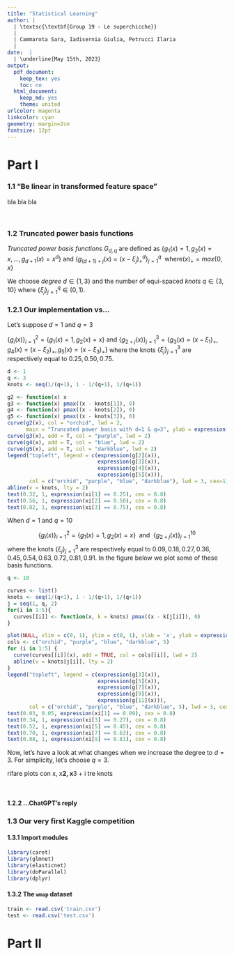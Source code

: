---
title: "Statistical Learning"
author: |
  | \textsc{\textbf{Group 19 - Le superchicche}}
  |
  | Cammarota Sara, Iadisernia Giulia, Petrucci Ilaria
  |
date:  |
  | \underline{May 15th, 2023}
output:
  pdf_document:
    keep_tex: yes
    toc: no
  html_document:
    keep_md: yes
    theme: united
urlcolor: magenta
linkcolor: cyan
geometry: margin=2cm
fontsize: 12pt
---

# Part I

### 1.1 "Be linear in transformed feature space"

bla bla bla

\

### 1.2 Truncated power basis functions

_Truncated power basis functions_ $G_{d, q}$ are defined as
$\{g_1(x) = 1, g_2(x) = x, ..., g_{d+1}(x) = x^d\}$ and $\{g_{(d+1)+j}(x) = (x - \xi_j)_+^d \}_{j=1}^q \ \ \text{where} (x)_+ = max\{0, x\}$

We choose _degree_ $d \in \{1, 3\}$ and the number of equi-spaced _knots_ $q \in \{3, 10\}$ where $\{\xi_j\}_{j=1}^q \in (0, 1)$.

### 1.2.1 Our implementation vs...

Let's suppose $d=1$ and $q=3$

$\{g_i(x)\}_{i=1}^2 = \{g_1(x) = 1, g_2(x) = x\}$ and $\{g_{2+j}(x)\}_{j=1}^3 = \{g_3(x) = (x - \xi_1)_+, g_4(x) = (x - \xi_2)_+, g_5(x) = (x - \xi_3)_+\}$ where the knots $\{\xi_j\}_{j=1}^3$ are respectively equal to $0.25, 0.50, 0.75$.

```{r basis d equal to 1 q equal to 3, echo=FALSE, fig.align= 'center'}

d <- 1
q <- 3
knots <- seq(1/(q+1), 1 - 1/(q+1), 1/(q+1))

g2 <- function(x) x
g3 <- function(x) pmax((x - knots[1]), 0)
g4 <- function(x) pmax((x - knots[2]), 0)
g5 <- function(x) pmax((x - knots[3]), 0)
curve(g2(x), col = "orchid", lwd = 2,
      main = "Truncated power basis with d=1 & q=3", ylab = expression(g[i](x)))
curve(g3(x), add = T, col = "purple", lwd = 2)
curve(g4(x), add = T, col = "blue", lwd = 2)
curve(g5(x), add = T, col = "darkblue", lwd = 2)
legend("topleft", legend = c(expression(g[2](x)),
                             expression(g[3](x)),
                             expression(g[4](x)),
                             expression(g[5](x))),
       col = c("orchid", "purple", "blue", "darkblue"), lwd = 3, cex=1)
abline(v = knots, lty = 2)
text(0.32, 1, expression(xi[1] == 0.25), cex = 0.8)
text(0.56, 1, expression(xi[2] == 0.50), cex = 0.8)
text(0.82, 1, expression(xi[3] == 0.75), cex = 0.8)


```

When $d=1$ and $q=10$

$$\{g_i(x)\}_{i=1}^2 = \{g_1(x) = 1, g_2(x) = x\} \ \ \text{and} \ \ \{g_{2+j}(x)\}_{j=1}^{10}$$ where the knots $\{\xi_j\}_{j=1}^3$ are respectively equal to $0.09, 0.18, 0.27, 0.36, 0.45, 0.54, 0.63, 0.72, 0.81, 0.91$. In the figure below we plot some of these basis functions.

```{r basis d equal to 1 and q equal to 10, echo=FALSE, fig.align= 'center'}

q <- 10

curves <- list()
knots <- seq(1/(q+1), 1 - 1/(q+1), 1/(q+1))
j = seq(1, q, 2)
for(i in 1:5){
  curves[[i]] <- function(x, k = knots) pmax((x - k[j[i]]), 0)
}

plot(NULL, xlim = c(0, 1), ylim = c(0, 1), xlab = 'x', ylab = expression(g[i](x)), main = "Truncated power basis with d=1 & q=10")
cols <- c("orchid", "purple", "blue", "darkblue", 5)
for (i in 1:5) {
  curve(curves[[i]](x), add = TRUE, col = cols[[i]], lwd = 2)
  abline(v = knots[j[i]], lty = 2)
}
legend("topleft", legend = c(expression(g[3](x)),
                             expression(g[5](x)),
                             expression(g[7](x)),
                             expression(g[9](x)),
                             expression(g[11](x))),
       col = c("orchid", "purple", "blue", "darkblue", 5), lwd = 3, cex=1, bg = 'white')
text(0.03, 0.05, expression(xi[1] == 0.09), cex = 0.8)
text(0.34, 1, expression(xi[3] == 0.27), cex = 0.8)
text(0.52, 1, expression(xi[5] == 0.45), cex = 0.8)
text(0.70, 1, expression(xi[7] == 0.63), cex = 0.8)
text(0.88, 1, expression(xi[9] == 0.81), cex = 0.8)

```
Now, let's have a look at what changes when we increase the degree to $d=3$. For simplicity, let's choose $q=3$.

rifare plots con x, x**2, x**3 + i tre knots

\

#### 1.2.2 ...**ChatGPT**'s reply


### 1.3 Our very first Kaggle competition

#### 1.3.1 Import modules

```{r import modules, eval=FALSE}
library(caret)
library(glmnet)
library(elasticnet)
library(doParallel)
library(dplyr)
```


#### 1.3.2 The `wmap` dataset

```{r import data}
train <- read.csv('train.csv')
test <- read.csv('test.csv')
```

\newpage

# Part II




